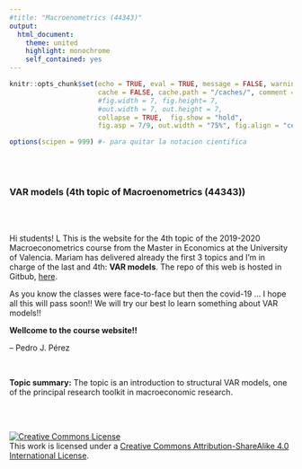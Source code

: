 ```yaml
---
#title: "Macroenometrics (44343)"
output:
  html_document:
    theme: united
    highlight: monochrome 
    self_contained: yes
---
```



```r
knitr::opts_chunk$set(echo = TRUE, eval = TRUE, message = FALSE, warning = FALSE, 
                      cache = FALSE, cache.path = "/caches/", comment = "#>",
                      #fig.width = 7, fig.height= 7,   
                      #out.width = 7, out.height = 7,
                      collapse = TRUE,  fig.show = "hold",
                      fig.asp = 7/9, out.width = "75%", fig.align = "center")
```

```r
options(scipen = 999) #- para quitar la notacion cientifica
```

<br><br>

### VAR models (4th topic of Macroenometrics (44343))

<br><br>


Hi students! 
L
This is the website for the 4th topic of the 2019-2020 Macroeconometrics course from the Master in Economics at the University of Valencia. Mariam has delivered already the first 3 topics and I’m in charge of the last and 4th: **VAR models**. The repo of this web is hosted in Gitbub, [here](https://github.com/perezp44/prueba_deploy_Rmarkdown).

As you know the classes were face-to-face but then the covid-19 ... I hope all this will pass soon!! We will try our best lo learn something about VAR models!!

**Wellcome to the course website!!**

-- Pedro J. Pérez

<br>

**Topic summary:** The topic is an introduction to structural VAR models, one of the principal research toolkit in macroeconomic research.

<br><br> 
  
<a rel="license" href="http://creativecommons.org/licenses/by-sa/4.0/"><img alt="Creative Commons License" style="border-width:0" src="https://i.creativecommons.org/l/by-sa/4.0/88x31.png" /></a><br />This work is licensed under a <a rel="license" href="http://creativecommons.org/licenses/by-sa/4.0/">Creative Commons Attribution-ShareAlike 4.0 International License</a>.
    